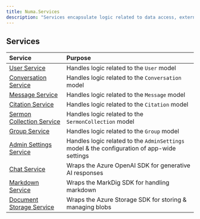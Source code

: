 ```yaml
---
title: Numa.Services
description: "Services encapsulate logic related to data access, external APIs, and app functionality."
---
```


## Services
|Service|Purpose|
|:--|:--|
|[User Service](userservice)|Handles logic related to the `User` model|
|[Conversation Service](conversationservice)|Handles logic related to the `Conversation` model|
|[Message Service](messageservice)|Handles logic related to the `Message` model|
|[Citation Service](citationservice)|Handles logic related to the `Citation` model|
|[Sermon Collection Service](sermoncollectionservice)|Handles logic related to the `SermonCollection` model|
|[Group Service](groupservice)|Handles logic related to the `Group` model|
|[Admin Settings Service](adminsettingsservice)|Handles logic related to the `AdminSettings` model & the configuration of app-wide settings|
|[Chat Service](chatservice)|Wraps the Azure OpenAI SDK for generative AI responses|
|[Markdown Service](markdownservice)|Wraps the MarkDig SDK for handling markdown|
|[Document Storage Service](documentstorageservice)|Wraps the Azure Storage SDK for storing & managing blobs|